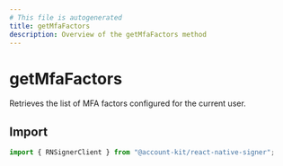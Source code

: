 ```yaml
---
# This file is autogenerated
title: getMfaFactors
description: Overview of the getMfaFactors method
---
```


# getMfaFactors

Retrieves the list of MFA factors configured for the current user.

## Import

```ts
import { RNSignerClient } from "@account-kit/react-native-signer";
```
